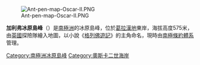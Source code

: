 [[Image:Ant-pen-map-Oscar-II.PNG|thumb]]

{{coord|66|12|S|62|40|W|source:GNIS|display=title}}

'''加利弗冰原島峰'''（{{lang-en|Gulliver Nunatak}}）是[[南極洲|南極洲]]的冰原島峰，位於[[葛拉漢地|葛拉漢地]]東岸，海拔高度575米，由[[英國|英國]]探險隊繪入地圖，以小說《[[格列佛遊記|格列佛遊記]]》的主角命名，現時由[[南極條約體系|南極條約體系]]管理。

{{DEFAULTSORT:Gulliver Nunatak}}
[[Category:南極洲冰原島峰|Category:南極洲冰原島峰]]
[[Category:奧斯卡二世海岸|Category:奧斯卡二世海岸]]


{{OscarIICoast-geo-stub}}